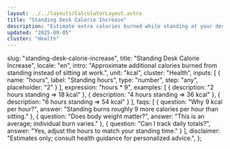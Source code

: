 ```yaml
---
layout: ../../layouts/CalculatorLayout.astro
title: "Standing Desk Calorie Increase"
description: "Estimate extra calories burned while standing at your desk."
updated: "2025-09-05"
cluster: "Health"
---
```


  slug: "standing-desk-calorie-increase",
  title: "Standing Desk Calorie Increase",
  locale: "en",
  intro: "Approximate additional calories burned from standing instead of sitting at work.",
  unit: "kcal",
  cluster: "Health",
  inputs: [
    { name: "hours", label: "Standing hours", type: "number", step: "any", placeholder: "2" }
  ],
  expression: "hours * 9",
  examples: [
    { description: "2 hours standing ⇒ 18 kcal" },
    { description: "4 hours standing ⇒ 36 kcal" },
    { description: "6 hours standing ⇒ 54 kcal" }
  ],
  faqs: [
    { question: "Why 9 kcal per hour?", answer: "Standing burns roughly 9 more calories per hour than sitting." },
    { question: "Does body weight matter?", answer: "This is an average; individual burn varies." },
    { question: "Can I track daily totals?", answer: "Yes, adjust the hours to match your standing time." }
  ],
  disclaimer: "Estimates only; consult health guidance for personalized advice.",
};

<Calculator schema={schema} />
